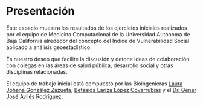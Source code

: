 # Presentación {.unnumbered}

Éste espacio muestra los resultados de los ejercicios iniciales realizados por el equipo de Medicina Computacional de la Universidad Autónoma de Baja California alrededor del concepto del Índice de Vulnerabilidad Social aplicado a análisis geoestadístico.

Es nuestro deseo que facilite la discusión y detone ideas de colaboración con colegas en las áreas de salud pública, desarrollo social y otras disciplinas relacionadas.


El equipo de trabajo inicial está compuesto por las Bioingenieras [Laura Johana González Zazueta](https://www.linkedin.com/in/laura-johana-gonzalez-zazueta-727388319/), [Betsaida Lariza López Covarrubias](https://www.linkedin.com/in/betsaida-lariza-lopez-covarrubias-782622296/) y el [Dr. Gener José Avilés Rodríguez](https://www.linkedin.com/in/generaviles/).

